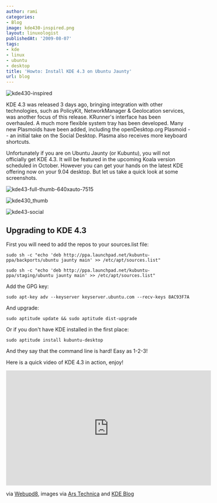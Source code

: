 ```yaml
---
author: rami
categories:
- Blog
image: kde430-inspired.png
layout: linuxologist
publishedAt: '2009-08-07'
tags:
- kde
- linux
- ubuntu
- desktop
title: 'Howto: Install KDE 4.3 on Ubuntu Jaunty'
url: blog
---
```


![kde430-inspired](/assets/images/content/blog/kde430-inspired.png)

KDE 4.3 was released 3 days ago, bringing integration with other technologies, such as PolicyKit, NetworkManager & Geolocation services, was another focus of this release. KRunner's interface has been overhauled. A much more flexible system tray has been developed. Many new Plasmoids have been added, including the openDesktop.org Plasmoid -- an initial take on the Social Desktop. Plasma also receives more keyboard shortcuts.

Unfortunately if you are on Ubuntu Jaunty (or Kubuntu), you will not officially get KDE 4.3\. It will be featured in the upcoming Koala version scheduled in October. However you can get your hands on the latest KDE offering now on your 9.04 desktop. But let us take a quick look at some screenshots.

![kde43-full-thumb-640xauto-7515](/assets/images/content/blog/kde43-full-thumb-640xauto-7515.png)

![kde430_thumb](/assets/images/content/blog/kde430_thumb.png)

![kde43-social](/assets/images/content/blog/kde43-social.png)

## Upgrading to KDE 4.3

First you will need to add the repos to your sources.list file: 

	sudo sh -c "echo 'deb http://ppa.launchpad.net/kubuntu-ppa/backports/ubuntu jaunty main' >> /etc/apt/sources.list" 

	sudo sh -c "echo 'deb http://ppa.launchpad.net/kubuntu-ppa/staging/ubuntu jaunty main' >> /etc/apt/sources.list"

Add the GPG key: 

	sudo apt-key adv --keyserver keyserver.ubuntu.com --recv-keys 8AC93F7A
	
And upgrade: 

	sudo aptitude update && sudo aptitude dist-upgrade

Or if you don't have KDE installed in the first place:

	sudo aptitude install kubuntu-desktop

And they say that the command line is hard! Easy as 1-2-3!

Here is a quick video of KDE 4.3 in action, enjoy!

<iframe width="560" height="315" src="https://www.youtube.com/embed/kmMdm9liMn4" frameborder="0" allowfullscreen></iframe>

via [Webupd8](http://webupd8.blogspot.com/2009/08/install-kde-43-in-ubuntu-jaunty-904.html), images via [Ars Technica](http://arstechnica.com/open-source/reviews/2009/08/hands-on-kde-43-delivers-a-social-desktop.ars) and [KDE Blog](http://dot.kde.org/2009/08/04/kde-430-released-caizen)